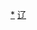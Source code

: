 <div style="position: relative" class="center">
{{Image label begin|image=Administrative Division Tieling.png|width={{{1|498}}}|link=}} 
{{Image label|x=420|y=1730|scale={{{1|498}}}/1780|text={{vtext|[[银州区|<span style="color: black;">'''银州区'''</span>]]}}}}
{{Image label|x=830|y=1390|scale={{{1|498}}}/1780|text=[[清河区 (铁岭市)|<span style="color: black;">'''清河区'''</span>]]}}
{{Image label|x=540|y=1920|scale={{{1|498}}}/1780|text=[[铁岭县|<span style="color: black;">'''铁岭县'''</span>]]}}
{{Image label|x=1290|y=1120|scale={{{1|498}}}/1780|text=[[西丰县|<span style="color: black;">'''西丰县'''</span>]]}}
{{Image label|x=510|y=730|scale={{{1|498}}}/1780|text=[[昌图县|<span style="color: black;">'''昌图县'''</span>]]}}
{{Image label|x=50|y=1530|scale={{{1|498}}}/1780|text=[[调兵山市|<span style="color: black;">'''调兵山市'''</span>]]}}
{{Image label|x=740|y=1610|scale={{{1|498}}}/1780|text=[[开原市|<span style="color: black;">'''开原市'''</span>]]}}
</div>
<noinclude>
[[Category:铁岭行政区划|*]]
[[Category:中华人民共和国地级行政区划图|辽]]
</noinclude>